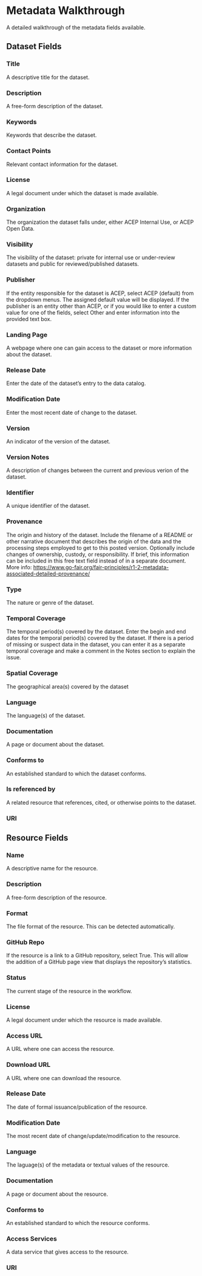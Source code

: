 # Metadata Walkthrough {.unnumbered}
A detailed walkthrough of the metadata fields available.

## Dataset Fields
### Title
A descriptive title for the dataset.

### Description
A free-form description of the dataset.

### Keywords
Keywords that describe the dataset.

### Contact Points
Relevant contact information for the dataset.

### License
A legal document under which the dataset is made available.

### Organization
The organization the dataset falls under, either ACEP Internal Use, or ACEP Open Data.

### Visibility
The visibility of the dataset: private for internal use or under-review datasets and public for reviewed/published datasets.

### Publisher
If the entity responsible for the dataset is ACEP, select ACEP (default) from the dropdown menus. The assigned default value will be displayed. If the publisher is an entity other than ACEP, or if you would like to enter a custom value for one of the fields, select Other and enter information into the provided text box.

### Landing Page
A webpage where one can gain access to the dataset or more information about the dataset.

### Release Date
Enter the date of the dataset's entry to the data catalog.

### Modification Date
Enter the most recent date of change to the dataset.

### Version
An indicator of the version of the dataset.

### Version Notes
A description of changes between the current and previous verion of the dataset.

### Identifier
A unique identifier of the dataset.

### Provenance
The origin and history of the dataset. 
Include the filename of a README or other narrative document that describes the origin of the data and the processing steps employed to get to this posted version. Optionally include changes of ownership, custody, or responsibility. If brief, this information can be included in this free text field instead of in a separate document.  
More info: [https://www.go-fair.org/fair-principles/r1-2-metadata-associated-detailed-provenance/](https://www.go-fair.org/fair-principles/r1-2-metadata-associated-detailed-provenance/)  

### Type
The nature or genre of the dataset.

### Temporal Coverage
The temporal period(s) covered by the dataset.
Enter the begin and end dates for the temporal period(s) covered by the dataset. If there is a period of missing or suspect data in the dataset, you can enter it as a separate temporal coverage and make a comment in the Notes section to explain the issue.

### Spatial Coverage
The geographical area(s) covered by the dataset

### Language
The language(s) of the dataset.

### Documentation
A page or document about the dataset. 

### Conforms to
An established standard to which the dataset conforms.

### Is referenced by
A related resource that references, cited, or otherwise points to the dataset.

### URI

## Resource Fields
### Name
A descriptive name for the resource.

### Description
A free-form description of the resource.

### Format
The file format of the resource. This can be detected automatically.

### GitHub Repo
If the resource is a link to a GitHub repository, select True. This will allow the addition of a GitHub page view that displays the repository's statistics.

### Status
The current stage of the resource in the workflow.

### License
A legal document under which the resource is made available.

### Access URL 
A URL where one can access the resource.

### Download URL 
A URL where one can download the resource.

### Release Date
The date of formal issuance/publication of the resource.

### Modification Date
The most recent date of change/update/modification to the resource.

### Language
The laguage(s) of the metadata or textual values of the resource. 

### Documentation
A page or document about the resource. 

### Conforms to
An established standard to which the resource conforms. 

### Access Services
A data service that gives access to the resource.

### URI
